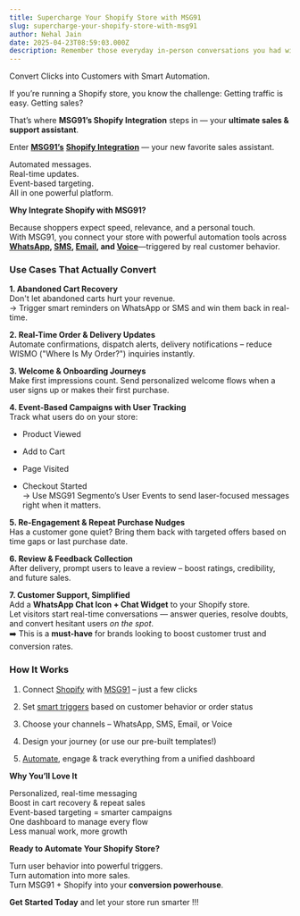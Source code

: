 ```yaml
---
title: Supercharge Your Shopify Store with MSG91
slug: supercharge-your-shopify-store-with-msg91
author: Nehal Jain
date: 2025-04-23T08:59:03.000Z
description: Remember those everyday in-person conversations you had with your clients and co-workers prior to the COVID-19 pandemic?  What about those small touch points conversation and updates with the food delivery boy, your travel booking agents, and feedback conversations.
---
```


Convert Clicks into Customers with Smart Automation.

If you’re running a Shopify store, you know the challenge: Getting traffic is easy. Getting sales?

That’s where **MSG91’s Shopify Integration** steps in — your **ultimate sales & support assistant**.

Enter [**MSG91’s**](https://msg91.com) **[Shopify Integration](https://apps.shopify.com/msg91)** — your new favorite sales assistant.

Automated messages.  
Real-time updates.  
Event-based targeting.  
All in one powerful platform.

**Why Integrate Shopify with MSG91?**

Because shoppers expect speed, relevance, and a personal touch.  
 With MSG91, you connect your store with powerful automation tools across [**WhatsApp**](https://msg91.com/whatsapp)**, [SMS](https://msg91.com/sms), [Email](https://msg91.com/email), and [Voice](https://msg91.com/voice)**—triggered by real customer behavior.

### **Use Cases That Actually Convert**

**1\. Abandoned Cart Recovery**  
 Don't let abandoned carts hurt your revenue.  
 → Trigger smart reminders on WhatsApp or SMS and win them back in real-time.

**2\. Real-Time Order & Delivery Updates**  
 Automate confirmations, dispatch alerts, delivery notifications – reduce WISMO ("Where Is My Order?") inquiries instantly.

**3\. Welcome & Onboarding Journeys**  
 Make first impressions count. Send personalized welcome flows when a user signs up or makes their first purchase.

**4\. Event-Based Campaigns with User Tracking**  
 Track what users do on your store:

-   Product Viewed

-   Add to Cart

-   Page Visited

-   Checkout Started  
     → Use MSG91 Segmento’s User Events to send laser-focused messages right when it matters.

**5\. Re-Engagement & Repeat Purchase Nudges**  
 Has a customer gone quiet? Bring them back with targeted offers based on time gaps or last purchase date.

**6\. Review & Feedback Collection**  
 After delivery, prompt users to leave a review – boost ratings, credibility, and future sales.

**7\. Customer Support, Simplified**  
 Add a **WhatsApp Chat Icon \+ Chat Widget** to your Shopify store.  
 Let visitors start real-time conversations — answer queries, resolve doubts, and convert hesitant users _on the spot_.  
 ➡️ This is a **must-have** for brands looking to boost customer trust and conversion rates.

### **How It Works**

1. Connect [Shopify](https://apps.shopify.com/msg91) with [MSG91](https://msg91.com) – just a few clicks

2. Set [smart triggers](https://msg91.com/segmento) based on customer behavior or order status

3. Choose your channels – WhatsApp, SMS, Email, or Voice

4. Design your journey (or use our pre-built templates\!)

5. [Automate](https://msg91.com/segmento), engage & track everything from a unified dashboard

**Why You’ll Love It**

Personalized, real-time messaging  
Boost in cart recovery & repeat sales  
Event-based targeting \= smarter campaigns  
One dashboard to manage every flow  
Less manual work, more growth

**Ready to Automate Your Shopify Store?**

Turn user behavior into powerful triggers.  
Turn automation into more sales.  
Turn MSG91 \+ Shopify into your **conversion powerhouse**.

**Get Started Today** and let your store run smarter \!\!\!
